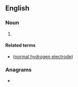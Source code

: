 {{also|Appendix:Variations of "she"}}
==English==

===Noun===
{{en-noun}}

# {{initialism of|standard hydrogen electrode|lang=en}}

====Related terms====
* {{l|en|NHE}} ([[normal hydrogen electrode]])

===Anagrams===
* {{anagrams|en|a=ehs|EH&S|EHS|Esh|HSE|ehs|esh|he's|hes|hse}}